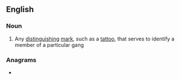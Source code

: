 ==English==
{{wikipedia}}

===Noun===
{{en-noun}}

# Any [[distinguishing]] [[mark]], such as a [[tattoo]], that serves to identify a member of a particular gang

===Anagrams===
* {{anagrams|en|gangings|naggings|snagging}}